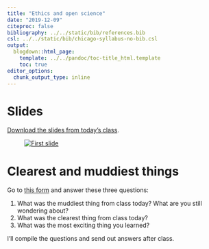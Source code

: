 ```yaml
---
title: "Ethics and open science"
date: "2019-12-09"
citeproc: false
bibliography: ../../static/bib/references.bib
csl: ../../static/bib/chicago-syllabus-no-bib.csl
output:
  blogdown::html_page:
    template: ../../pandoc/toc-title_html.template
    toc: true
editor_options: 
  chunk_output_type: inline
---
```


# Slides

[Download the slides from today's class](/slides/PMAP-8521_2019-12-09.pdf).

<figure>
[![First slide](/images/slides/slides_2019-12-09.png)](/slides/PMAP-8521_2019-12-09.pdf)
</figure>


# Clearest and muddiest things

Go to [this form](https://forms.gle/gDXoxmbQeps5suaJ6) and answer these three questions:

1. What was the muddiest thing from class today? What are you still wondering about?
2. What was the clearest thing from class today? 
3. What was the most exciting thing you learned?

I'll compile the questions and send out answers after class.
